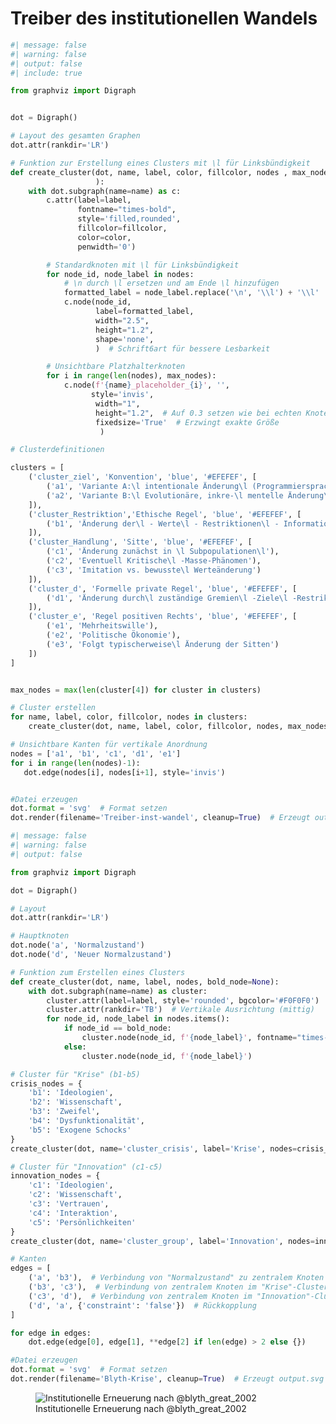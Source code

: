 # Treiber des institutionellen Wandels
```python
#| message: false
#| warning: false
#| output: false
#| include: true

from graphviz import Digraph


dot = Digraph()

# Layout des gesamten Graphen
dot.attr(rankdir='LR')

# Funktion zur Erstellung eines Clusters mit \l für Linksbündigkeit
def create_cluster(dot, name, label, color, fillcolor, nodes , max_nodes
                   ):
    with dot.subgraph(name=name) as c:
        c.attr(label=label,
               fontname="times-bold",
               style='filled,rounded',
               fillcolor=fillcolor,
               color=color,
               penwidth='0')

        # Standardknoten mit \l für Linksbündigkeit
        for node_id, node_label in nodes:
            # \n durch \l ersetzen und am Ende \l hinzufügen
            formatted_label = node_label.replace('\n', '\\l') + '\\l'
            c.node(node_id,
                   label=formatted_label,
                   width="2.5",
                   height="1.2",
                   shape='none',
                   )  # Schrift6art für bessere Lesbarkeit

        # Unsichtbare Platzhalterknoten
        for i in range(len(nodes), max_nodes):
            c.node(f'{name}_placeholder_{i}', '',
                  style='invis',
                   width="1",
                   height="1.2",  # Auf 0.3 setzen wie bei echten Knoten
                   fixedsize='True'  # Erzwingt exakte Größe
                    )

# Clusterdefinitionen

clusters = [
    ('cluster_ziel', 'Konvention', 'blue', '#EFEFEF', [
        ('a1', 'Variante A:\l intentionale Änderung\l (Programmiersprache)\l'),
        ('a2', 'Variante B:\l Evolutionäre, inkre-\l mentelle Änderung\l (natürliche Sprache)\l')
    ]),
    ('cluster_Restriktion','Ethische Regel', 'blue', '#EFEFEF', [
        ('b1', 'Änderung der\l - Werte\l - Restriktionen\l - Informationen\l')
    ]),
    ('cluster_Handlung', 'Sitte', 'blue', '#EFEFEF', [
        ('c1', 'Änderung zunächst in \l Subpopulationen\l'),
        ('c2', 'Eventuell Kritische\l -Masse-Phänomen'),
        ('c3', 'Imitation vs. bewusste\l Werteänderung')
    ]),
    ('cluster_d', 'Formelle private Regel', 'blue', '#EFEFEF', [
        ('d1', 'Änderung durch\l zuständige Gremien\l -Ziele\l -Restriktionen\l-Informationen')
    ]),
    ('cluster_e', 'Regel positiven Rechts', 'blue', '#EFEFEF', [
        ('e1', 'Mehrheitswille'),
        ('e2', 'Politische Ökonomie'),
        ('e3', 'Folgt typischerweise\l Änderung der Sitten')
    ])
]


max_nodes = max(len(cluster[4]) for cluster in clusters)

# Cluster erstellen
for name, label, color, fillcolor, nodes in clusters:
    create_cluster(dot, name, label, color, fillcolor, nodes, max_nodes)

# Unsichtbare Kanten für vertikale Anordnung
nodes = ['a1', 'b1', 'c1', 'd1', 'e1']
for i in range(len(nodes)-1):
   dot.edge(nodes[i], nodes[i+1], style='invis')


#Datei erzeugen 
dot.format = 'svg'  # Format setzen
dot.render(filename='Treiber-inst-wandel', cleanup=True)  # Erzeugt output.svg

```

[![Treiber des institutionellen Wandels](Treiber-inst-wandel.svg)]::


```python
#| message: false
#| warning: false
#| output: false

from graphviz import Digraph

dot = Digraph()

# Layout
dot.attr(rankdir='LR')

# Hauptknoten
dot.node('a', 'Normalzustand')
dot.node('d', 'Neuer Normalzustand')

# Funktion zum Erstellen eines Clusters
def create_cluster(dot, name, label, nodes, bold_node=None):
    with dot.subgraph(name=name) as cluster:
        cluster.attr(label=label, style='rounded', bgcolor='#F0F0F0')
        cluster.attr(rankdir='TB')  # Vertikale Ausrichtung (mittig)
        for node_id, node_label in nodes.items():
            if node_id == bold_node:
                cluster.node(node_id, f'{node_label}', fontname="times-bold")  # Fett
            else:
                cluster.node(node_id, f'{node_label}')

# Cluster für "Krise" (b1-b5)
crisis_nodes = {
    'b1': 'Ideologien',
    'b2': 'Wissenschaft',
    'b3': 'Zweifel',
    'b4': 'Dysfunktionalität',
    'b5': 'Exogene Schocks'
}
create_cluster(dot, name='cluster_crisis', label='Krise', nodes=crisis_nodes, bold_node='b3')

# Cluster für "Innovation" (c1-c5)
innovation_nodes = {
    'c1': 'Ideologien',
    'c2': 'Wissenschaft',
    'c3': 'Vertrauen',
    'c4': 'Interaktion',
    'c5': 'Persönlichkeiten'
}
create_cluster(dot, name='cluster_group', label='Innovation', nodes=innovation_nodes, bold_node='c3')

# Kanten
edges = [
    ('a', 'b3'),  # Verbindung von "Normalzustand" zu zentralem Knoten im "Krise"-Cluster
    ('b3', 'c3'),  # Verbindung von zentralem Knoten im "Krise"-Cluster zu zentralem Knoten im "Innovation"-Cluster
    ('c3', 'd'),  # Verbindung von zentralem Knoten im "Innovation"-Cluster zu "Neuer Normalzustand"
    ('d', 'a', {'constraint': 'false'})  # Rückkopplung
]

for edge in edges:
    dot.edge(edge[0], edge[1], **edge[2] if len(edge) > 2 else {})

#Datei erzeugen 
dot.format = 'svg'  # Format setzen
dot.render(filename='Blyth-Krise', cleanup=True)  # Erzeugt output.svg

```

![Institutionelle Erneuerung nach @blyth_great_2002](Blyth-Krise.svg)


